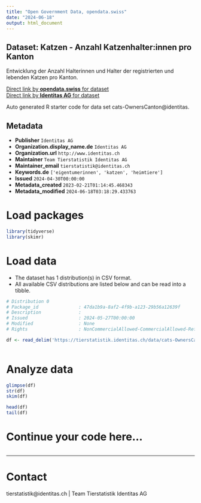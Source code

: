 ```yaml
---
title: "Open Government Data, opendata.swiss"
date: "2024-06-18"
output: html_document
---
```


## Dataset: Katzen - Anzahl Katzenhalter:innen pro Kanton

Entwicklung der Anzahl Halterinnen und Halter der registrierten und lebenden Katzen pro Kanton.

[Direct link by **opendata.swiss** for dataset](https://opendata.swiss/de/dataset/katzen-anzahl-katzenhalter-innen-pro-kanton)<br>
[Direct link by **Identitas AG** for dataset](https://tierstatistik.identitas.ch/)

Auto generated R starter code for data set cats-OwnersCanton@identitas.

## Metadata

- **Publisher** `Identitas AG`
- **Organization.display_name.de** `Identitas AG`
- **Organization.url** `http://www.identitas.ch`
- **Maintainer** `Team Tierstatistik Identitas AG`
- **Maintainer_email** `tierstatistik@identitas.ch`
- **Keywords.de** `['eigentumerinnen', 'katzen', 'heimtiere']`
- **Issued** `2024-04-30T00:00:00`
- **Metadata_created** `2023-02-21T01:14:45.468343`
- **Metadata_modified** `2024-06-18T03:18:29.433763`


# Load packages

```r

library(tidyverse)
library(skimr)

```

# Load data

-   The dataset has 1 distribution(s) in CSV format.
-   All available CSV distributions are listed below and can be read into a tibble.

```r

# Distribution 0
# Package_id               : 47da1b9a-8af2-4f9b-a123-29b56a12639f
# Description              : 
# Issued                   : 2024-05-27T00:00:00
# Modified                 : None
# Rights                   : NonCommercialAllowed-CommercialAllowed-ReferenceRequired

df <- read_delim('https://tierstatistik.identitas.ch/data/cats-OwnersCanton.csv')



```

# Analyze data

```r

glimpse(df)
str(df)
skim(df)

head(df)
tail(df)

```

# Continue your code here...

```r

```

------------------------------------------------------------------------

# Contact

tierstatistik@identitas.ch | Team Tierstatistik Identitas AG
